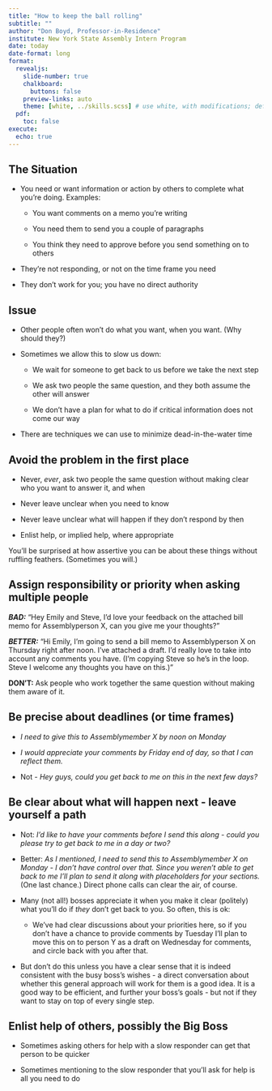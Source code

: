 ```yaml
---
title: "How to keep the ball rolling"
subtitle: ""
author: "Don Boyd, Professor-in-Residence"
institute: New York State Assembly Intern Program
date: today
date-format: long
format:
  revealjs: 
    slide-number: true
    chalkboard: 
      buttons: false
    preview-links: auto
    theme: [white, ../skills.scss] # use white, with modifications; default also ok
  pdf:
    toc: false    
execute:
  echo: true
---
```


## The Situation

-   You need or want information or action by others to complete what you're doing. Examples:

    -   You want comments on a memo you're writing

    -   You need them to send you a couple of paragraphs

    -   You think they need to approve before you send something on to others

-   They're not responding, or not on the time frame you need

-   They don't work for you; you have no direct authority

```{=html}
<!--

Rendering:

# quarto render keepballrolling.qmd --to html
# quarto render keepballrolling.qmd --to pdf


Publishing to the web:

quarto publish netlify keepballrolling.qmd
quarto publish netlify keepballrolling.qmd --no-render --no-browser --no-prompt
quarto publish netlify keepballrolling.qmd --no-browser --no-prompt

https://boyd-keepballrolling.netlify.app

The <dd> tag is used to describe a term/name in a description list.

The <dd> tag is used in conjunction with <dl> (defines a description list) and <dt> (defines terms/names).

Inside a <dd> tag you can put paragraphs, line breaks, images, links, lists, etc.

Document font size - see process for live review
https://www.youtube.com/watch?v=yAlhq8yhLsw


-->
```
## Issue

-   Other people often won't do what you want, when you want. (Why should they?)

-   Sometimes we allow this to slow us down:

    -   We wait for someone to get back to us before we take the next step

    -   We ask two people the same question, and they both assume the other will answer

    -   We don't have a plan for what to do if critical information does not come our way

-   There are techniques we can use to minimize dead-in-the-water time

## Avoid the problem in the first place

-   Never, *ever*, ask two people the same question without making clear who you want to answer it, and when

-   Never leave unclear when you need to know

-   Never leave unclear what will happen if they don't respond by then

-   Enlist help, or implied help, where appropriate

You'll be surprised at how assertive you can be about these things without ruffling feathers. (Sometimes you will.)

## Assign responsibility or priority when asking multiple people

***BAD:*** "Hey Emily and Steve, I'd love your feedback on the attached bill memo for Assemblyperson X, can you give me your thoughts?"

***BETTER:*** "Hi Emily, I'm going to send a bill memo to Assemblyperson X on Thursday right after noon. I've attached a draft. I'd really love to take into account any comments you have. (I'm copying Steve so he's in the loop. Steve I welcome any thoughts you have on this.)"

**DON'T:** Ask people who work together the same question without making them aware of it.

## Be precise about deadlines (or time frames)

-   *I need to give this to Assemblymember X by noon on Monday*

-   *I would appreciate your comments by Friday end of day, so that I can reflect them.*

-   Not - *Hey guys, could you get back to me on this in the next few days?*

## Be clear about what will happen next - leave yourself a path {.smaller}

-   Not: *I'd like to have your comments before I send this along - could you please try to get back to me in a day or two?*

-   Better: *As I mentioned, I need to send this to Assemblymember X on Monday - I don't have control over that. Since you weren't able to get back to me I'll plan to send it along with placeholders for your sections.* (One last chance.) Direct phone calls can clear the air, of course.

-   Many (not all!) bosses appreciate it when you make it clear (politely) what you'll do if *they* don't get back to you. So often, this is ok:

    -   We've had clear discussions about your priorities here, so if you don't have a chance to provide comments by Tuesday I'll plan to move this on to person Y as a draft on Wednesday for comments, and circle back with you after that.

-   But don't do this unless you have a clear sense that it is indeed consistent with the busy boss's wishes - a direct conversation about whether this general approach will work for them is a good idea. It is a good way to be efficient, and further your boss's goals - but not if they want to stay on top of every single step.

## Enlist help of others, possibly the Big Boss

-   Sometimes asking others for help with a slow responder can get that person to be quicker

-   Sometimes mentioning to the slow responder that you'll ask for help is all you need to do
